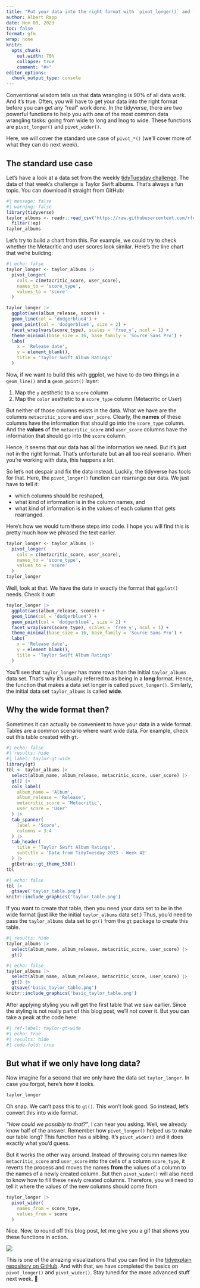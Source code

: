 ```yaml
---
title: "Put your data into the right format with `pivot_longer()` and `pivot_wider()`"
author: Albert Rapp
date: Nov 08, 2023
toc: false
format: gfm
wrap: none
knitr:
  opts_chunk:
    out.width: 70%
    collapse: true
    comment: "#>"
editor_options: 
  chunk_output_type: console
---
```


Conventional wisdom tells us that data wrangling is 90% of all data work.
And it's true.
Often, you will have to get your data into the right format before you can get any "real" work done.
In the tidyverse, there are two powerful functions to help you with one of the most common data wrangling tasks: going from wide to long and lnog to wide.
These functions are `pivot_longer()` and `pivot_wider()`.

Here, we will cover the standard use case of `pivot_*()` (we'll cover more of what they can do next week).


## The standard use case

Let's have a look at a data set from the weekly [tidyTuesday challenge](https://github.com/rfordatascience/tidytuesday/blob/master/data/2023/2023-10-17/readme.md).
The data of that week's challenge is Taylor Swift albums.
That's always a fun topic.
You can download it straight from GitHub:

```r
#| message: false
#| warning: false
library(tidyverse)
taylor_albums <- readr::read_csv('https://raw.githubusercontent.com/rfordatascience/tidytuesday/master/data/2023/2023-10-17/taylor_albums.csv') |> 
  filter(!ep)
taylor_albums 
```

Let's try to build a chart from this.
For example, we could try to check whether the Metacritic and user scores look similar.
Here's the line chart that we're building:

```r
#| echo: false
taylor_longer <- taylor_albums |> 
  pivot_longer(
    cols = c(metacritic_score, user_score),
    names_to = 'score_type',
    values_to = 'score'
  )

taylor_longer |> 
  ggplot(aes(album_release, score)) +
  geom_line(col = 'dodgerblue4') +
  geom_point(col = 'dodgerblue4', size = 2) +
  facet_wrap(vars(score_type), scales = 'free_y', ncol = 1) +
  theme_minimal(base_size = 16, base_family = 'Source Sans Pro') +
  labs(
    x = 'Release date',
    y = element_blank(),
    title = 'Taylor Swift Album Ratings'
  )
```

Now, if we want to build this with ggplot, we have to do two things in a `geom_line()` and a `geom_point()` layer:

1. Map the `y` aesthetic to a `score` column
2. Map the `color` aesthetic to a `score_type` column (Metacritic or User)

But neither of those columns exists in the data.
What we have are the columns `metacritic_score` and `user_score`.
Clearly, the **names** of these columns have the information that should go into the `score_type` column.
And the **values** of the  `metacritic_score` and `user_score` columns have the information that should go into the `score` column.

Hence, it seems that our data has all the information we need.
But it's just not in the right format.
That's unfortunate but an all too real scenario.
When you're working with data, this happens a lot.

So let's not despair and fix the data instead.
Luckily, the tidyverse has tools for that.
Here, the `pivot_longer()` function can rearrange our data.
We just have to tell it:

- which columns should be reshaped,
- what kind of information is in the column names, and
- what kind of information is in the values of each column that gets rearranged.

Here's how we would turn these steps into code.
I hope you will find this is pretty much how we phrased the text earlier.

```r
taylor_longer <- taylor_albums |> 
  pivot_longer(
    cols = c(metacritic_score, user_score),
    names_to = 'score_type',
    values_to = 'score'
  )
taylor_longer
```

Well, look at that.
We have the data in exactly the format that `ggplot()` needs.
Check it out:

```r
taylor_longer |> 
  ggplot(aes(album_release, score)) +
  geom_line(col = 'dodgerblue4') +
  geom_point(col = 'dodgerblue4', size = 2) +
  facet_wrap(vars(score_type), scales = 'free_y', ncol = 1) +
  theme_minimal(base_size = 16, base_family = 'Source Sans Pro') +
  labs(
    x = 'Release date',
    y = element_blank(),
    title = 'Taylor Swift Album Ratings'
  )
```

You'll see that `taylor_longer` has more rows than the initial `taylor_albums` data set.
That's why it's usually referred to as being in a **long** format.
Hence, the function that makes a data set longer is called `pivot_longer()`.
Similarly, the initial data set `taylor_albums` is called **wide**.

## Why the wide format then?

Sometimes it can actually be convenient to have your data in a wide format. 
Tables are a common scenario where want wide data.
For example, check out this table created with `gt`.

```r
#| echo: false
#| results: hide
#| label: taylor-gt-wide
library(gt)
tbl <- taylor_albums |> 
  select(album_name, album_release, metacritic_score, user_score) |> 
  gt() |> 
  cols_label(
    album_name = 'Album',
    album_release = 'Release',
    metacritic_score = 'Metacritic',
    user_score = 'User'
  ) |> 
  tab_spanner(
    label = 'Score',
    columns = 3:4
  ) |> 
  tab_header(
    title = 'Taylor Swift Album Ratings',
    subtitle = 'Data from TidyTuesday 2023 - Week 42'
  ) |> 
  gtExtras::gt_theme_538() 
tbl
```

```r
#| echo: false
tbl |> 
  gtsave('taylor_table.png')
knitr::include_graphics('taylor_table.png')
```


If you want to create that table, then you need your data set to be in the wide format 
(just like the initial `taylor_albums` data set.)
Thus, you'd need to pass the `taylor_albums` data set to `gt()` from the `gt` package to create this table.

```r
#| results: hide
taylor_albums |> 
  select(album_name, album_release, metacritic_score, user_score) |> 
  gt() 
```

```r
#| echo: false
taylor_albums |> 
  select(album_name, album_release, metacritic_score, user_score) |> 
  gt() |> 
  gtsave('basic_taylor_table.png')
knitr::include_graphics('basic_taylor_table.png')
```


After applying styling you will get the first table that we saw earlier.
Since the styling is not really part of this blog post, we'll not cover it.
But you can take a peak at the code here:

```r
#| ref-label: taylor-gt-wide
#| echo: true
#| results: hide
#| code-fold: true
```

## But what if we only have long data?

Now imagine for a second that we only have the data set `taylor_longer`.
In case you forgot, here's how it looks.

```r
taylor_longer
```

Oh snap. 
We can't pass this to `gt()`.
This won't look good.
So instead, let's convert this into wide format.

*"How could we possibly to that?"*, I can hear you asking. 
Well, we already know half of the answer.
Remember how `pivot_longer()` helped us to make our table long?
This function has a sibling.
It's `pivot_wider()` and it does exactly what you'd guess.

But it works the other way around.
Instead of throwing column names like `metacritic_score` and `user_score` into the cells of a column `score_type`, it reverts the process and moves the names **from** the values of a column to the names of a newly created column.
But then `pivot_wider()` will also need to know how to fill these newly created columns.
Therefore, you will need to tell it where the values of the new columns should come from.

```r
taylor_longer |> 
  pivot_wider(
    names_from = score_type,
    values_from = score
  )
```

Nice.
Now, to round off this blog post, let me give you a gif that shows you these functions in action.

![](tidyr-pivoting.gif)

This is one of the amazing visualizations that you can find in the [tidyexplain repository on GitHub](https://github.com/gadenbuie/tidyexplain).
And with that, we have completed the basics on `pivot_longer()` and `pivot_wider()`.
Stay tuned for the more advanced stuff next week. 👋






